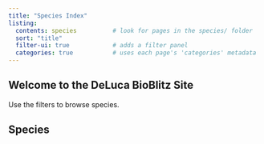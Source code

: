 ```yaml
---
title: "Species Index"
listing:
  contents: species          # look for pages in the species/ folder
  sort: "title"
  filter-ui: true            # adds a filter panel
  categories: true           # uses each page's 'categories' metadata
---
```


## Welcome to the DeLuca BioBlitz Site

Use the filters to browse species.

## Species
